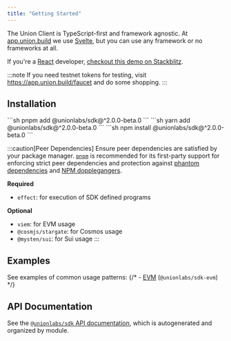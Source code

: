 ```yaml
---
title: "Getting Started"
---
```


The Union Client is TypeScript-first and framework agnostic.
At [app.union.build](https://app.union.build) we use [Svelte](https://svelte.dev), but you can use any framework or no frameworks at all.

If you're a [React](https://reactjs.org) developer, [checkout this demo on Stackblitz](https://stackblitz.com/edit/github-nav3yr-xbanxq?file=src%2Fapp.tsx).

:::note
If you need testnet tokens for testing, visit https://app.union.build/faucet and do some shopping.
:::

## Installation

<Tabs syncKey="package-manager">
<TabItem label="pnpm" icon="pnpm">
```sh
pnpm add @unionlabs/sdk@^2.0.0-beta.0
```
</TabItem>
<TabItem label="yarn" icon="seti:yarn">
```sh
yarn add @unionlabs/sdk@^2.0.0-beta.0
```
</TabItem>
<TabItem label="npm" icon="seti:npm">
```sh
npm install @unionlabs/sdk@^2.0.0-beta.0
```
</TabItem>
</Tabs>

:::caution[Peer Dependencies]
Ensure peer dependencies are satisfied by your package manager. [`pnpm`](https://pnpm.io/) is recommended for its first-party support for enforcing strict peer dependencies and protection against [phantom dependencies](https://rushjs.io/pages/advanced/phantom_deps/) and [NPM dopplegangers](https://rushjs.io/pages/advanced/npm_doppelgangers/).

**Required**
- `effect`: for execution of SDK defined programs

**Optional**
- `viem`: for EVM usage
- `@cosmjs/stargate`: for Cosmos usage
- `@mysten/sui`: for Sui usage
:::

## Examples

See examples of common usage patterns:
{/* - [EVM](/integrations/typescript/examples/evm) (`@unionlabs/sdk-evm`) */}

## API Documentation

See the [`@unionlabs/sdk` API documentation](/reference/unionlabs/sdk/indexts/), which is autogenerated and organized by module.
